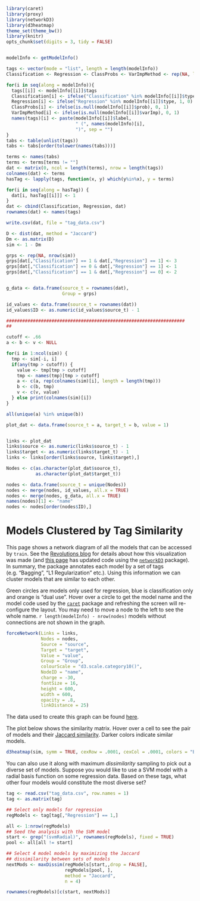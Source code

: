 ```r
library(caret)
library(proxy)
library(networkD3)
library(d3heatmap)
theme_set(theme_bw())
library(knitr)
opts_chunk$set(digits = 3, tidy = FALSE)


modelInfo <- getModelInfo()

tags <- vector(mode = "list", length = length(modelInfo))
Classification <- Regression <- ClassProbs <- VarImpMethod <- rep(NA, length = length(modelInfo))

for(i in seq(along = modelInfo)){
  tags[[i]] <- modelInfo[[i]]$tags
  Classification[i] <- ifelse("Classification" %in% modelInfo[[i]]$type, 1, 0)
  Regression[i] <- ifelse("Regression" %in% modelInfo[[i]]$type, 1, 0)
  ClassProbs[i] <- ifelse(is.null(modelInfo[[i]]$prob), 0, 1)
  VarImpMethod[i] <- ifelse(is.null(modelInfo[[i]]$varImp), 0, 1)
  names(tags)[i] <- paste(modelInfo[[i]]$label, 
                          " (", names(modelInfo)[i],
                          ")", sep = "")
}
tabs <- table(unlist(tags))
tabs <- tabs[order(tolower(names(tabs)))]

terms <- names(tabs)
terms <- terms[terms != ""]
dat <- matrix(0, ncol = length(terms), nrow = length(tags))
colnames(dat) <- terms
hasTag <- lapply(tags, function(x, y) which(y%in%x), y = terms)

for(i in seq(along = hasTag)) {
  dat[i, hasTag[[i]]] <- 1
}
dat <- cbind(Classification, Regression, dat)
rownames(dat) <- names(tags)

write.csv(dat, file = "tag_data.csv")

D <- dist(dat, method = "Jaccard")
Dm <- as.matrix(D)
sim <- 1 - Dm

grps <- rep(NA, nrow(sim))
grps[dat[,"Classification"] == 1 & dat[,"Regression"] == 1] <- 3
grps[dat[,"Classification"] == 0 & dat[,"Regression"] == 1] <- 1
grps[dat[,"Classification"] == 1 & dat[,"Regression"] == 0] <- 2


g_data <- data.frame(source_t = rownames(dat),
                     Group = grps)

id_values <- data.frame(source_t = rownames(dat))
id_values$ID <- as.numeric(id_values$source_t) - 1

###################################################################
##

cutoff <- .66
a <- b <- v <- NULL

for(i in 1:ncol(sim)) {
  tmp <- sim[-i, i]
  if(any(tmp > cutoff)) {
    value <- tmp[tmp > cutoff]
    tmp <- names(tmp)[tmp > cutoff]
    a <- c(a, rep(colnames(sim)[i], length = length(tmp)))
    b <- c(b, tmp)
    v <- c(v, value)
  } else print(colnames(sim)[i])
}

all(unique(a) %in% unique(b))

plot_dat <- data.frame(source_t = a, target_t = b, value = 1)


links <- plot_dat
links$source <- as.numeric(links$source_t) - 1
links$target <- as.numeric(links$target_t) - 1
links <- links[order(links$source, links$target),]

Nodes <- c(as.character(plot_dat$source_t), 
           as.character(plot_dat$target_t))

nodes <- data.frame(source_t = unique(Nodes))
nodes <- merge(nodes, id_values, all.x = TRUE)  
nodes <- merge(nodes, g_data, all.x = TRUE)
names(nodes)[1] <- "name"
nodes <- nodes[order(nodes$ID),]
```

# Models Clustered by Tag Similarity

This page shows a network diagram of all the models that can be accessed by `train`. See the [Revolutions blog](http://blog.revolutionanalytics.com/2014/01/predictive-models-in-r-clustered-by-tag-similarity-1.html) for details about how this visualization was made (and [this page](https://github.com/topepo/caret/blob/master/html/similarity.Rhtml) has updated code using the [`networkD3`](http://cran.r-project.org/web/packages/networkD3/index.html)  package). In summary, the package annotates each model by a set of tags (e.g. "Bagging", "L1 Regularization" etc.). Using this information we can cluster models that are similar to each other. 

Green circles are models only used for regression, blue is classification only and orange is "dual use". Hover over a circle to get the model name and the model code used by the [`caret`](http://cran.r-project.org/web/packages/caret/index.html) package and refreshing the screen will re-configure the layout. You may need to move a node to the left to see the whole name. `r length(modelInfo) - nrow(nodes)` models without connections are not shown in the graph.


```r
forceNetwork(Links = links, 
             Nodes = nodes,
             Source = "source",
             Target = "target", 
             Value = "value",
             Group = "Group",
             colourScale = "d3.scale.category10()",
             NodeID = "name",
             charge = -30,
             fontSize = 16,
             height = 600,
             width = 600,
             opacity = .8,
             linkDistance = 25)
``` 

The data used to create this graph can be found [here](tag_data.csv). 

The plot below shows the similarity matrix. Hover over a cell to see the pair of models and their [Jaccard similarity](https://en.wikipedia.org/wiki/Jaccard_index). Darker colors indicate similar models. 


```r
d3heatmap(sim, symm = TRUE, cexRow = .0001, cexCol = .0001, colors = "BuPu")
``` 

You can also use it along with maximum _dissimilarity_ sampling to pick out a diverse set of models. Suppose you would like to use a SVM model with a radial basis function on some regression data. Based on these tags, what other four models would constitute the most diverse set?

```r
tag <- read.csv("tag_data.csv", row.names = 1)
tag <- as.matrix(tag)

## Select only models for regression
regModels <- tag[tag[,"Regression"] == 1,]

all <- 1:nrow(regModels)
## Seed the analysis with the SVM model
start <- grep("(svmRadial)", rownames(regModels), fixed = TRUE)
pool <- all[all != start]

## Select 4 model models by maximizing the Jaccard
## dissimilarity between sets of models
nextMods <- maxDissim(regModels[start,,drop = FALSE], 
                      regModels[pool, ], 
                      method = "Jaccard",
                      n = 4)

rownames(regModels)[c(start, nextMods)]
```
